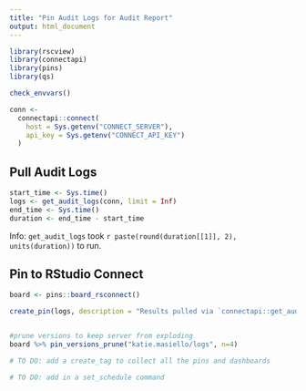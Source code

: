 ```yaml
---
title: "Pin Audit Logs for Audit Report"
output: html_document
---
```



```r
library(rscview)
library(connectapi)
library(pins)
library(qs)

```


```r
check_envvars()

conn <- 
  connectapi::connect(
    host = Sys.getenv("CONNECT_SERVER"),
    api_key = Sys.getenv("CONNECT_API_KEY")
  )

```

## Pull Audit Logs

```r
start_time <- Sys.time()
logs <- get_audit_logs(conn, limit = Inf) 
end_time <- Sys.time()
duration <- end_time - start_time
```


Info: `get_audit_logs` took `r paste(round(duration[[1]], 2),  units(duration))` to run.

## Pin to RStudio Connect
```r

board <- pins::board_rsconnect()

create_pin(logs, description = "Results pulled via `connectapi::get_audit_logs()` for audit reports", type = "qs")


#prune versions to keep server from exploding
board %>% pin_versions_prune("katie.masiello/logs", n=4)
```

```r
# TO DO: add a create_tag to collect all the pins and dashboards

# TO DO: add in a set_schedule command
```
